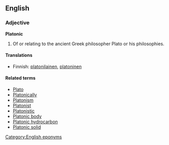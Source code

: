 {{see|platonic}}

==English==

===Adjective===
'''Platonic'''

# Of or relating to the ancient Greek philosopher Plato or his philosophies.

====Translations====
*Finnish: [[platonilainen]], [[platoninen]]

====Related terms====
*[[Plato]]
*[[Platonically]]
*[[Platonism]]
*[[Platonist]]
*[[Platonistic]]
*[[Platonic body]]
*[[Platonic hydrocarbon]]
*[[Platonic solid]]

[[Category:English eponyms]]